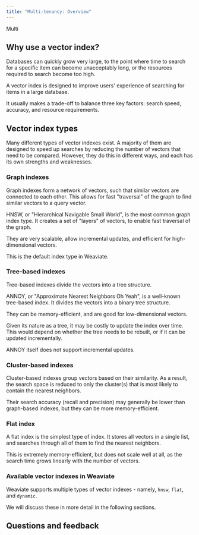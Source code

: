 ```yaml
---
title: "Multi-tenancy: Overview"
---
```



Multi

## <i class="fa-solid fa-square-chevron-right"></i> Why use a vector index?

Databases can quickly grow very large, to the point where time to search for a specific item can become unacceptably long, or the resources required to search become too high.

A vector index is designed to improve users' experience of searching for items in a large database.

It usually makes a trade-off to balance three key factors: search speed, accuracy, and resource requirements.

## <i class="fa-solid fa-square-chevron-right"></i> Vector index types

Many different types of vector indexes exist. A majority of them are designed to speed up searches by reducing the number of vectors that need to be compared. However, they do this in different ways, and each has its own strengths and weaknesses.

### <i class="fa-solid fa-chalkboard"></i> Graph indexes

Graph indexes form a network of vectors, such that similar vectors are connected to each other. This allows for fast "traversal" of the graph to find similar vectors to a query vector.

HNSW, or "Hierarchical Navigable Small World", is the most common graph index type. It creates a set of "layers" of vectors, to enable fast traversal of the graph.

They are very scalable, allow incremental updates, and efficient for high-dimensional vectors.

This is the default index type in Weaviate.

### <i class="fa-solid fa-chalkboard"></i> Tree-based indexes

Tree-based indexes divide the vectors into a tree structure.

ANNOY, or "Approximate Nearest Neighbors Oh Yeah", is a well-known tree-based index. It divides the vectors into a binary tree structure.

They can be memory-efficient, and are good for low-dimensional vectors.

Given its nature as a tree, it may be costly to update the index over time. This would depend on whether the tree needs to be rebuilt, or if it can be updated incrementally.

ANNOY itself does not support incremental updates.

### <i class="fa-solid fa-chalkboard"></i> Cluster-based indexes

Cluster-based indexes group vectors based on their similarity. As a result, the search space is reduced to only the cluster(s) that is most likely to contain the nearest neighbors.

Their search accuracy (recall and precision) may generally be lower than graph-based indexes, but they can be more memory-efficient.

### <i class="fa-solid fa-chalkboard"></i> Flat index

A flat index is the simplest type of index. It stores all vectors in a single list, and searches through all of them to find the nearest neighbors.

This is extremely memory-efficient, but does not scale well at all, as the search time grows linearly with the number of vectors.

### <i class="fa-solid fa-chalkboard"></i> Available vector indexes in Weaviate

Weaviate supports multiple types of vector indexes - namely, `hnsw`, `flat`, and `dynamic`.

We will discuss these in more detail in the following sections.

## Questions and feedback


<DocsFeedback/>

